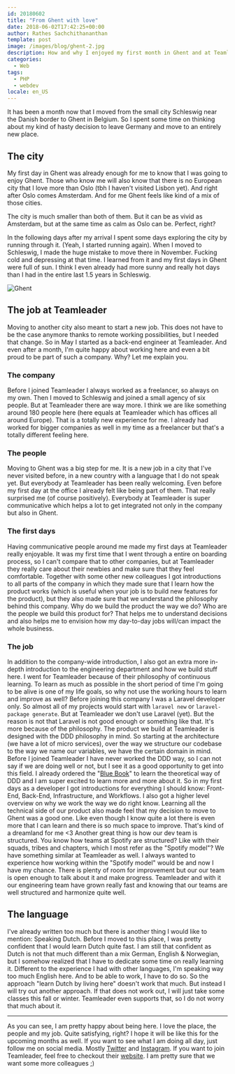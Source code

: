 ```yaml
---
id: 20180602
title: "From Ghent with love"
date: 2018-06-02T17:42:25+00:00
author: Rathes Sachchithananthan
template: post
image: /images/blog/ghent-2.jpg
description: How and why I enjoyed my first month in Ghent and at Teamleader
categories:
  - Web
tags:
  - PHP
  - webdev
locale: en_US
---
```


It has been a month now that I moved from the small city Schleswig near the Danish border to Ghent in Belgium. So I spent some time on thinking about my kind of hasty decision to leave Germany and move to an entirely new place.

## The city

My first day in Ghent was already enough for me to know that I was going to enjoy Ghent. Those who know me will also know that there is no European city that I love more than Oslo (tbh I haven't visited Lisbon yet). And right after Oslo comes Amsterdam. And for me Ghent feels like kind of a mix of those cities.

The city is much smaller than both of them. But it can be as vivid as Amsterdam, but at the same time as calm as Oslo can be. Perfect, right?

In the following days after my arrival I spent some days exploring the city by running through it. (Yeah, I started running again). When I moved to Schleswig, I made the huge mistake to move there in November. Fucking cold and depressing at that time. I learned from it and my first days in Ghent were full of sun. I think I even already had more sunny and really hot days than I had in the entire last 1.5 years in Schleswig.

![Ghent](/images/blog/ghent.jpg)

## The job at Teamleader

Moving to another city also meant to start a new job. This does not have to be the case anymore thanks to remote working possibilities, but I needed that change. So in May I started as a back-end engineer at Teamleader.
And even after a month, I'm quite happy about working here and even a bit proud to be part of such a company. Why? Let me explain you.

### The company

Before I joined Teamleader I always worked as a freelancer, so always on my own. Then I moved to Schleswig and joined a small agency of six people. But at Teamleader there are way more. I think we are like something around 180 people here (here equals at Teamleader which has offices all around Europe).
That is a totally new experience for me. I already had worked for bigger companies as well in my time as a freelancer but that's a totally different feeling here.

### The people

Moving to Ghent was a big step for me. It is a new job in a city that I've never visited before, in a new country with a language that I do not speak yet.
But everybody at Teamleader has been really welcoming. Even before my first day at the office I already felt like being part of them. That really surprised me (of course positively).
Everybody at Teamleader is super communicative which helps a lot to get integrated not only in the company but also in Ghent.

### The first days

Having communicative people around me made my first days at Teamleader really enjoyable. It was my first time that I went through a entire on boarding process, so I can't compare that to other companies, but at Teamleader they really care about their newbies and make sure that they feel comfortable.
Together with some other new colleagues I got introductions to all parts of the company in which they made sure that I learn how the product works (which is useful when your job is to build new features for the product), but they also made sure that we understand the philosophy behind this company. Why do we build the product the way we do? Who are the people we build this product for? That helps me to understand decisions and also helps me to envision how my day-to-day jobs will/can impact the whole business.

### The job

In addition to the company-wide introduction, I also got an extra more in-depth introduction to the engineering department and how we build stuff here.
I went for Teamleader because of their philosophy of continuous learning. To learn as much as possible in the short period of time I'm going to be alive is one of my life goals, so why not use the working hours to learn and improve as well?
Before joining this company I was a Laravel developer only. So almost all of my projects would start with `laravel new` or `laravel-package generate`.
But at Teamleader we don't use Laravel (yet). But the reason is not that Laravel is not good enough or something like that. It's more because of the philosophy.
The product we build at Teamleader is designed with the DDD philosophy in mind. So starting at the architecture (we have a lot of micro services), over the way we structure our codebase to the way we name our variables, we have the certain domain in mind.
Before I joined Teamleader I have never worked the DDD way, so I can not say if we are doing well or not, but I see it as a good opportunity to get into this field. I already ordered the "[Blue Book](https://amzn.to/2J8nnXP)" to learn the theoretical way of DDD and I am super excited to learn more and more about it.
So in my first days as a developer I got introductions for everything I should know: Front-End, Back-End, Infrastructure, and Workflows. I also got a higher level overview on why we work the way we do right know.
Learning all the technical side of our product also made feel that my decision to move to Ghent was a good one. Like even though I know quite a lot there is even more that I can learn and there is so much space to improve. That's kind of a dreamland for me <3
Another great thing is how our dev team is structured. You know how teams at Spotify are structured? Like with their squads, tribes and chapters, which I most refer as the "Spotify model"? We have something similar at Teamleader as well. I always wanted to experience how working within the "Spotify model" would be and now I have my chance. There is plenty of room for improvement but our our team is open enough to talk about it and make progress. Teamleader and with it our engineering team have grown really fast and knowing that our teams are well structured and harmonize quite well.

## The language

I've already written too much but there is another thing I would like to mention: Speaking Dutch.
Before I moved to this place, I was pretty confident that I would learn Dutch quite fast. I am still that confident as Dutch is not that much different than a mix German, English & Norwegian, but I somehow realized that I have to dedicate some time on really learning it.
Different to the experience I had with other languages, I'm speaking way too much English here. And to be able to work, I have to do so. So the approach "learn Dutch by living here" doesn't work that much.
But instead I will try out another approach. If that does not work out, I will just take some classes this fall or winter. Teamleader even supports that, so I do not worry that much about it.

---

As you can see, I am pretty happy about being here. I love the place, the people and my job. Quite satisfying, right? I hope it will be like this for the upcoming months as well.
If you want to see what I am doing all day, just follow me on social media. Mostly [Twitter](https://twitter.com/rswebdesigner) and [Instagram](https://www.instagram.com/tamizhographer/).
If you want to join Teamleader, feel free to checkout their [website](https://www.teamleader.eu/company). I am pretty sure that we want some more colleagues ;)
